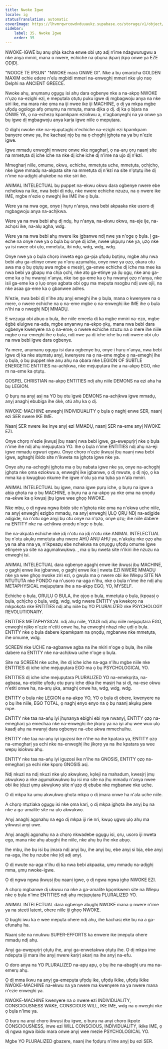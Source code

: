 ```yaml
---
title: Nwoke Igwe
locale: ig
statusTranslation: automatic
coverImage: https://lhvmrqwrcowdvduuaukz.supabase.co/storage/v1/object/public/strapi-uploads/small_cover-educacion-fundamental.webp-2d51a7828a2b1309555be27f7e2a61a0.webp
sidebar:
    label: 35. Nwoke Igwe
    order: 35
---
```

NWOKE-IGWE bụ anụ ọhịa kacha enwe obi ụtọ adị n’ime ndagwurugwu a nke anya mmiri, mana o nwere, echiche na ọbụna ịkparị ịkpọ onwe ya EZE ỌDỊDỊ.

"NOOCE TE IPSUN" "NWOKE mara ONWE GI". Nke a bụ ọmarịcha GOLDEN MAXIM ochie edere n'elu mgbidi mmeri na-enweghị mmeri nke ụlọ nsọ Delphi na ANCIENT GREECE.

Nwoke ahụ, anụmanụ ọgụgụ isi ahụ dara ogbenye nke a na-akpọ NWOKE n'ụzọ na-ezighi ezi, e mepụtala ọtụtụ puku igwe dị mgbagwoju anya na nke siri ike, ma mara nke ọma na iji nwee ike iji MACHINE, ọ dị ya mkpa mgbe ụfọdụ ogologo afọ ọmụmụ na mmụta, mana dịka ọ dị. dị ka ọ bịara na ONWE YA, ọ na-echezọ kpamkpam eziokwu a, n'agbanyeghị na ya onwe ya bụ igwe dị mgbagwoju anya karịa igwe niile o mepụtara.

Ọ dịghị nwoke nke na-ejupụtaghị n'echiche na-ezighi ezi kpamkpam banyere onwe ya, ihe kachasị njọ bụ na ọ chọghị ịghọta na ya bụ n'ezie igwe.

Igwe mmadụ enweghị nnwere onwe nke ngagharị, ọ na-arụ ọrụ naanị site na mmetụta dị iche iche na nke dị iche iche dị n'ime na ujo dị n'èzí.

Mmegharị niile, omume, okwu, echiche, mmetụta uche, mmetụta, ọchịchọ, nke igwe mmadụ na-akpata site na mmetụta dị n'èzí na site n'ọtụtụ ihe dị n'ime na-adịghị ahụkebe na nke siri ike.

ANIMAL INTELECTUAL bụ puppet na-ekwu okwu dara ogbenye nwere ebe nchekwa na ike, nwa bebi dị ndụ, nke nwere echiche nzuzu, na ọ nwere ike IME, mgbe n'ezie ọ nweghị ike IME ihe ọ bụla.

Were ya na nwa oge, onye ị hụrụ n'anya, nwa bebi akpaaka nke usoro dị mgbagwoju anya na-achịkwa.

Were ya na nwa bebi ahụ dị ndụ, hụ n'anya, na-ekwu okwu, na-eje ije, na-achọsi ike, na-alụ agha, wdg.

Were ya na nwa bebi ahụ nwere ike ịgbanwe ndị nwe ya n'oge ọ bụla. Ị ga-eche na onye nwe ya ọ bụla bụ onye dị iche, nwee ụkpụrụ nke ya, ụzọ nke ya isi nwee obi ụtọ, mmetụta, ibi ndụ, wdg, wdg, wdg.

Onye nwe ya ọ bụla chọrọ inweta ego ga-pịa ụfọdụ bọtịnụ, mgbe ahụ nwa bebi ahụ ga-etinye onwe ya n'ọrụ azụmahịa, onye nwe ya ọzọ, ọkara otu awa ma ọ bụ ọtụtụ awa mgbe e mesịrị, ga-enwe echiche dị iche ma mee ka nwa bebi ya gbapụ ma chịa ọchị, nke atọ ga-etinye ya ịlụ ọgụ, nke anọ ga-eme ka ọ hụ nwanyị n'anya, nke ise ga-eme ka ọ hụ nwanyị ọzọ n'anya, nke isii ga-eme ka ọ lụọ onye agbata obi ọgụ ma mepụta nsogbu ndị uwe ojii, na nke asaa ga-eme ka ọ gbanwee adres.

N'ezie, nwa bebi dị n'ihe atụ anyị emeghị ihe ọ bụla, mana o kwenyere na o mere, o nwere echiche na ọ na-eme mgbe ọ na-enweghị ike IME ihe ọ bụla n'ihi na o nweghị NDỊ MMADỤ.

E wezụga obi abụọ ọ bụla, ihe niile emeela dị ka mgbe mmiri na-ezo, mgbe égbè eluigwe na-ada, mgbe anyanwụ na-ekpo ọkụ, mana nwa bebi dara ogbenye kwenyere na ọ na-eme; o nwere echiche nzuzu na o mere ihe niile mgbe ọ na-emeghị ihe ọ bụla, ndị nwe ya dị iche iche bụ ndị nwere obi ụtọ na nwa bebi igwe dara ogbenye.

Ya mere, anụmanụ ọgụgụ isi dara ogbenye bụ, onye ị hụrụ n'anya, nwa bebi igwe dị ka nke atụmatụ anyị, kwenyere na ọ na-eme mgbe ọ na-emeghị ihe ọ bụla, ọ bụ puppet nke anụ ahụ na ọbara nke LEGION OF SUBTLE ENERGETIC ENTITIES na-achịkwa, nke mejupụtara ihe a na-akpọ EGO, nke m na-eme ka ọtụtụ.

GOSPEL CHRISTIAN na-akpọ ENTITIES ndị ahụ niile DEMONS na ezi aha ha bụ LEGION.

Ọ bụrụ na anyị asị na YO bụ otu ìgwè DEMONS na-achịkwa igwe mmadụ, anyị anaghị ebubiga ihe ókè, otú ahụ ka ọ dị.

NWOKE-MACHINE enweghị INDIVIDUALITY ọ bụla ọ naghị enwe SER, naanị ezi SER nwere IKE IME.

Naanị SER nwere ike inye anyị ezi MMADỤ, naanị SER na-eme anyị NWOKE EZI.

Onye chọrọ n'ezie ịkwụsị ịbụ naanị nwa bebi igwe, ga-ewepụrịrị nke ọ bụla n'ime ihe ndị ahụ mejupụtara YO. Ihe ọ bụla n'ime ENTITIES ndị ahụ na-eji igwe mmadụ egwuri egwu. Onye chọrọ n'ezie ịkwụsị ịbụ naanị nwa bebi igwe, aghaghị ibido site n'ikweta na ịghọta igwe nke ya.

Onye ahụ na-achọghị ịghọta ma ọ bụ nabata igwe nke ya, onye na-achọghị ịghọta nke ọma eziokwu a, enweghị ike ịgbanwe, ọ dị mwute, ọ dị njọ, ọ ka mma ka ọ kwụgbuo nkume ihe igwe n'olu ya ma tụba ya n'ala mmiri.

ANIMAL INTELECTUAL bụ igwe, mana igwe pụrụ iche, ọ bụrụ na igwe a abịa ghọta na ọ bụ MACHINE, ọ bụrụ na a na-akpọ ya nke ọma na ọnọdụ na-ekwe ka ọ kwụsị ịbụ igwe wee ghọọ NWOKE.

Nke mbụ, ọ dị ngwa ngwa ibido site n'ịghọta nke ọma na n'ọkwa uche niile, na anyị enweghị ezigbo mmadụ, na anyị enweghị ỤLỌ ỌRỤ NDỊ na-adịgide adịgide, na n'otu oge anyị bụ otu onye na n'ọzọ, onye ọzọ; ihe niile dabere na ENTITY nke na-achịkwa ọnọdụ n'oge ọ bụla.

Ihe na-akpata echiche nke ịdị n'otu na ịdị n'otu nke ANIMAL INTELECTUAL bụ n'otu akụkụ mmetụta ahụ nwere AHỤ́ ANỤ AHỤ ya, n'akụkụ nke ọzọ aha ya na aha nna ya, n'ikpeazụ ebe nchekwa na ọnụọgụ ụfọdụ omume igwe etinyere ya site na agụmakwụkwọ. , ma ọ bụ nweta site n'ikiri ihe nzuzu na enweghị isi.

ANIMAL INTELECTUAL dara ogbenye agaghị enwe ike ịkwụsị ịbụ MACHINE, ọ gaghị enwe ike ịgbanwe, ọ gaghị enwe ike ị nweta EZI NWERE MMADỤ nke ya wee ghọọ nwoke ziri ezi, ọ gwụla ma ọ nwere obi ike IWepụ SITE NA NTỤTỤTA nke FONDO na n'usoro na-aga n'ihu, nke ọ bụla n'ime ihe ndị ahụ METAPHYSICAL mejupụtara ihe a na-akpọ EGO, YO, MYSELF.

Echiche ọ bụla, ỌRỤLỤ Ọ BỤLA, ihe ọjọọ ọ bụla, mmetụta ọ bụla, ịkpọasị ọ bụla, ọchịchọ ọ bụla, wdg, wdg, wdg nwere ENTITY ya kwekọrọ na mkpokọta nke ENTITIES ndị ahụ niile bụ YO PLURALIZED nke PSYCHOLOGY REVOLUTIONARY.

ENTITIES METAPHYSICAL ndị ahụ niile, YOUS ndị ahụ niile mejupụtara EGO, enweghị njikọ n'ezie n'etiti onwe ha, ha enweghị nhazi nke ụdị ọ bụla. ENTITY nke ọ bụla dabere kpamkpam na ọnọdụ, mgbanwe nke mmetụta, ihe omume, wdg.

SCREEN nke UCHE na-agbanwe agba na ihe nkiri n'oge ọ bụla, ihe niile dabere na ENTITY nke na-achịkwa uche n'oge ọ bụla.

Site na SCREEN nke uche, ihe dị iche iche na-aga n'ihu mgbe niile nke ENTITIES dị iche iche mejupụtara EGO ma ọ bụ PSYCHOLOGICAL YO.

ENTITIES dị iche iche mejupụtara PLURALIZED YO na-emekọrịta, na-agbasa, na-etolite ụfọdụ otu pụrụ iche dịka ihe masịrị ha si dị, na-ese okwu n'etiti onwe ha, na-arụ ụka, amaghị onwe ha, wdg, wdg, wdg.

ENTITY ọ bụla nke LEGION a na-akpọ YO, YO ọ bụla dị obere, kwenyere na ọ bụ ihe niile, EGO TOTAL, ọ naghị enyo enyo na ọ bụ naanị akụkụ pere mpe.

ENTITY nke taa na-aṅụ iyi ịhụnanya ebighi ebi nye nwanyị, ENTITY ọzọ na-emegharị ya emechaa nke na-enweghị ihe jikọrọ ya na iyi ahụ wee wuo ụlọ kaadị ahụ na nwanyị dara ogbenye na-ebe akwa mmechuihu.

ENTITY nke taa na-aṅụ iyi iguzosi ike n'ihe na ihe kpatara ya, ENTITY ọzọ na-emegharị ya echi nke na-enweghị ihe jikọrọ ya na ihe kpatara ya wee wepụ isiokwu ahụ.

ENTITY nke taa na-aṅụ iyi iguzosi ike n'ihe na GNOSIS, ENTITY ọzọ na-emegharị ya echi nke kpọrọ GNOSIS asị.

Ndị nkuzi na ndị nkuzi nke ụlọ akwụkwọ, kọleji na mahadum, kwesịrị ịmụ akwụkwọ a nke agụmakwụkwọ bụ isi ma site na ịhụ mmadụ n'anya nwee obi ike ịduzi ụmụ akwụkwọ site n'ụzọ dị ebube nke mgbanwe nke uche.

Ọ dị mkpa ka ụmụ akwụkwọ ghọta mkpa ọ dị ịmara onwe ha n'ala uche niile.

A chọrọ ntụziaka ọgụgụ isi nke ọma karị, ọ dị mkpa ịghọta ihe anyị bụ na nke a ga-amalite site na ụlọ akwụkwọ.

Anyị anaghị agọnahụ na ego dị mkpa iji rie nri, kwụọ ụgwọ ụlọ ahụ ma yikwasị anyị uwe.

Anyị anaghị agọnahụ na a chọrọ nkwadebe ọgụgụ isi, ọrụ, usoro iji nweta ego, mana nke ahụ abụghị ihe niile, nke ahụ bụ ihe nke abụọ.

Ihe mbụ, ihe bụ isi bụ ịmara ndị anyị bụ, ihe anyị bụ, ebe anyị si bịa, ebe anyị na-aga, ihe bụ nzube nke ịdị adị anyị.

Ọ dị nwute na-aga n'ihu dị ka nwa bebi akpaaka, ụmụ mmadụ na-adịghị mma, ụmụ nwoke-igwe.

Ọ dị ngwa ngwa ịkwụsị ịbụ naanị igwe, ọ dị ngwa ngwa ịghọ NWOKE EZI.

A chọrọ mgbanwe dị ukwuu na nke a ga-amalite kpọmkwem site na IWepụ nke ọ bụla n'ime ENTITIES ndị ahụ mejupụtara PLURALIZED YO.

ANIMAL INTELECTUAL dara ogbenye abụghị NWOKE mana ọ nwere n'ime ya na steeti latent, ohere niile iji ghọọ NWOKE.

Ọ bụghị iwu ka e wee mepụta ohere ndị ahụ, ihe kachasị eke bụ na a ga-efunahụ ha.

Naanị site na nnukwu SUPER-EFFORTS ka enwere ike ịmepụta ohere mmadụ ndị ahụ.

Anyị ga-ewepụrịrị ọtụtụ ihe, anyị ga-enwetakwa ọtụtụ ihe. Ọ dị mkpa ime ndepụta iji mara ihe anyị nwere karịrị akarị na ihe anyị na-efu.

O doro anya na YO PLURALIZED na-apụ apụ, ọ bụ ihe na-abaghị uru ma na-emerụ ahụ.

Ọ dị mma ikwu na anyị ga-emepụta ụfọdụ ike, ụfọdụ ikike, ụfọdụ ikike NWOKE-MACHINE na-ekwu na ya nwere ma kwenyere na ya nwere mana n'ezie enweghị ya.

NWOKE-MACHINE kwenyere na o nwere ezi INDIVIDUALITY, CONSCIOUSNESS WAKE, CONSCIOUS WILL, IKE IME, wdg na ọ nweghị nke ọ bụla n'ime ya.

Ọ bụrụ na anyị chọrọ ịkwụsị ịbụ igwe, ọ bụrụ na anyị chọrọ ịkpọte CONSCIOUSNESS, inwe ezi WILL CONSCIOUS, INDIVIDUALITY, ikike IME, ọ dị ngwa ngwa ibido mara onwe anyị wee mezie PSYCHOLOGICAL YO.

Mgbe YO PLURALIZED gbazere, naanị ihe fọdụrụ n'ime anyị bụ ezi SER.

